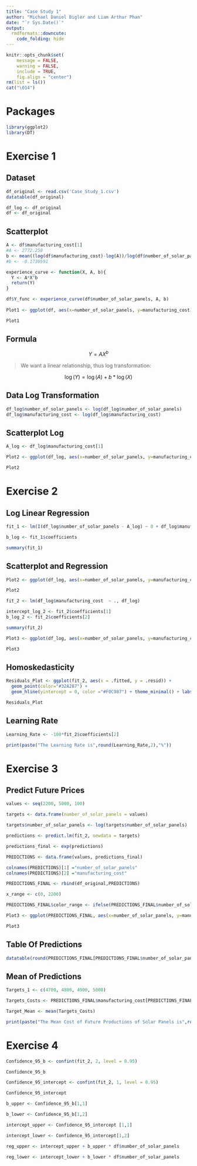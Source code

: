 ```yaml
---
title: "Case Study 1"
author: "Michael Daniel Bigler and Liam Arthur Phan"
date: "`r Sys.Date()`"
output:
  rmdformats::downcute:
    code_folding: hide
---
```


```r

knitr::opts_chunk$set(
	message = FALSE,
	warning = FALSE,
	include = TRUE,
	fig.align = "center")
rm(list = ls())
cat("\014")

```

# Packages

```r

library(ggplot2)
library(DT)

```

# Exercise 1

## Dataset

```r

df_original <- read.csv('Case_Study_1.csv')
datatable(df_original)

df_log <- df_original
df <- df_original

```

## Scatterplot

```r

A <- df$manufacturing_cost[1]
#A <- 2772.258
b <- mean((log(df$manufacturing_cost)-log(A))/log(df$number_of_solar_panels))
#b <- -0.1730591

experience_curve <- function(X, A, b){
  Y <- A*X^b
  return(Y)
}

df$Y_func <- experience_curve(df$number_of_solar_panels, A, b)
  
Plot1 <- ggplot(df, aes(x=number_of_solar_panels, y=manufacturing_cost)) + geom_point(color="#32A287") + theme_minimal() + labs(title = "Experience Curve",subtitle = "Scatterplot", x="Solar Pannels", y="Manufacturing Cost", caption = "Case Study 1") + geom_line(aes(y=Y_func), colour="#F0C987", size=1)

Plot1

```

## Formula

$$
Y = AX^b
$$

> We want a linear relationship, thus log transformation:

$$
\log(Y) = \log(A) + b*\log(X)
$$

## Data Log Transformation

```r

df_log$number_of_solar_panels <- log(df_log$number_of_solar_panels)
df_log$manufacturing_cost <- log(df_log$manufacturing_cost)

```

## Scatterplot Log

```r

A_log <- df_log$manufacturing_cost[1]

Plot2 <- ggplot(df_log, aes(x=number_of_solar_panels, y=manufacturing_cost)) + geom_point(color="#32A287") + theme_minimal() + labs(title = "Experience Curve - Log Data",subtitle = "Scatterplot", x="log(Number of Solar Pannels)", y="log(Manufacturing Cost)", caption = "Case Study 1")

Plot2

```

# Exercise 2

## Log Linear Regression

```r

fit_1 <- lm(I(df_log$number_of_solar_panels - A_log) ~ 0 + df_log$manufacturing_cost, df_log)

b_log <- fit_1$coefficients

summary(fit_1)


```

## Scatterplot and Regression

```r

Plot2 <- ggplot(df_log, aes(x=number_of_solar_panels, y=manufacturing_cost)) + geom_point(color="#32A287") + theme_minimal() + labs(title = "Experience Curve - Log Data",subtitle = "Scatterplot", x="log(Number of Solar Pannels)", y="log(Manufacturing Cost)", caption = "Case Study 1") + geom_abline(intercept = A_log, slope = b_log, color="#F0C987", size=1) 

Plot2

```

```r

fit_2 <- lm(df_log$manufacturing_cost  ~ ., df_log)

intercept_log_2 <- fit_2$coefficients[1]
b_log_2 <- fit_2$coefficients[2]

summary(fit_2)

```

```r

Plot3 <- ggplot(df_log, aes(x=number_of_solar_panels, y=manufacturing_cost)) + geom_point(color="#32A287") + theme_minimal() + labs(title = "Experience Curve - Log Data",subtitle = "Scatterplot", x="log(Number of Solar Pannels)", y="log(Manufacturing Cost)", caption = "Case Study 1") + geom_abline(intercept = intercept_log_2, slope = b_log_2, color="#F0C987", size=1) 

Plot3


```

## Homoskedasticity

```r

Residuals_Plot <- ggplot(fit_2, aes(x = .fitted, y = .resid)) +
  geom_point(color="#32A287") +
  geom_hline(yintercept = 0, color ="#F0C987") + theme_minimal() + labs(title = "Homoskedasticity Check",subtitle = "Residuals", x="Fitted Values", y="Residuals", caption = "")

Residuals_Plot

```

## Learning Rate

```r

Learning_Rate <- -100*fit_2$coefficients[2]

print(paste("The Learning Rate is",round(Learning_Rate,2),"%"))

```

# Exercise 3

## Predict Future Prices

```r

values <- seq(2200, 5000, 100)

targets <- data.frame(number_of_solar_panels = values)

targets$number_of_solar_panels <- log(targets$number_of_solar_panels)

predictions <- predict.lm(fit_2, newdata = targets)

predictions_final <- exp(predictions)

PREDICTIONS <- data.frame(values, predictions_final)

colnames(PREDICTIONS)[1] ="number_of_solar_panels"
colnames(PREDICTIONS)[2] ="manufacturing_cost"

PREDICTIONS_FINAL <- rbind(df_original,PREDICTIONS)

x_range <- c(0, 2200)

PREDICTIONS_FINAL$color_range <- ifelse(PREDICTIONS_FINAL$number_of_solar_panels >= x_range[1] & PREDICTIONS_FINAL$number_of_solar_panels <= x_range[2], "Data", "Predictions")

Plot3 <- ggplot(PREDICTIONS_FINAL, aes(x=number_of_solar_panels, y=manufacturing_cost, color = PREDICTIONS_FINAL$color_range)) + geom_point() + scale_color_manual(values = c("Data" = "#32A287", "Predictions" = "#F0C987")) + theme_minimal()+ labs(title = "Experience Curve",subtitle = "Predictions", x="Number of Solar Pannels", y="Manufacturing Cost", caption = "Case Study 1", color = "") 

Plot3

```

## Table Of Predictions

```r

datatable(round(PREDICTIONS_FINAL[PREDICTIONS_FINAL$number_of_solar_panels %in% c(4700, 4800, 4900, 5000), c(1,2)], 2))


```

## Mean of Predictions

```r

Targets_1 <- c(4700, 4800, 4900, 5000)

Targets_Costs <- PREDICTIONS_FINAL$manufacturing_cost[PREDICTIONS_FINAL$number_of_solar_panels %in% Targets_1]

Target_Mean <- mean(Targets_Costs)

print(paste("The Mean Cost of Future Productions of Solar Panels is",round(Target_Mean,2)))

```

# Exercise 4

```r

Confidence_95_b <- confint(fit_2, 2, level = 0.95)

Confidence_95_b 

Confidence_95_intercept <- confint(fit_2, 1, level = 0.95)

Confidence_95_intercept

b_upper <- Confidence_95_b[1,1]

b_lower <- Confidence_95_b[1,2]

intercept_upper <- Confidence_95_intercept [1,1]

intercept_lower <- Confidence_95_intercept[1,2]

reg_upper <- intercept_upper + b_upper * df$number_of_solar_panels

reg_lower <- intercept_lower + b_lower * df$number_of_solar_panels

```
